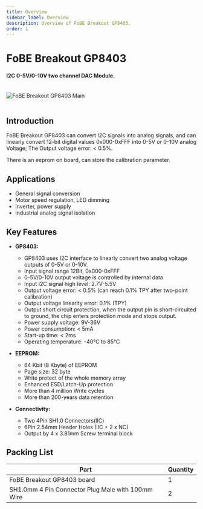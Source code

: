 ```yaml
---
title: Overview
sidebar_label: Overview
description: Overview of FoBE Breakout GP8403.
order: 1
---
```


# FoBE Breakout GP8403

#### I2C 0-5V/0-10V two channel DAC Module.

<br/>
<div style={{ textAlign: 'center' }}>
  <img src="/img/products/f2210-1a.main.png" alt="FoBE Breakout GP8403 Main" style={{ width: '80%', height: 'auto' }} />
</div>
<br/>

## Introduction

FoBE Breakout GP8403 can convert I2C signals into analog signals, and can linearly convert 12-bit digital values 0x000-0xFFF into 0-5V or 0-10V analog Voltage; The Output voltage error: < 0.5%.

There is an eeprom on board, can store the calibration parameter.

## Applications
- General signal conversion
- Motor speed regulation, LED dimming
- Inverter, power supply
- Industrial analog signal isolation

## Key Features

*   **GP8403:**
    - GP8403 uses I2C interface to linearly convert two analog voltage outputs of 0-5V or 0-10V.
    - Input signal range 12Bit, 0x000-0xFFF
    - 0-5V/0-10V output voltage is controlled by internal data
    - Input I2C signal high level: 2.7V-5.5V
    - Output voltage error: < 0.5% (can reach 0.1% TPY after two-point calibration)
    - Output voltage linearity error: 0.1% (TPY)
    - Output short circuit protection, when the output pin is short-circuited to ground, the chip enters protection mode and stops output.
    - Power supply voltage: 9V-36V
    - Power consumption: < 5mA
    - Start-up time: < 2ms
    - Operating temperature: -40°C to 85°C

*   **EEPROM:**
    - 64 Kbit (8 Kbyte) of EEPROM
    - Page size: 32 byte
    - Write protect of the whole memory array
    - Enhanced ESD/Latch-Up protection
    - More than 4 million Write cycles
    - More than 200-years data retention

*   **Connectivity:**
    -  Two 4Pin SH1.0 Connectors(IIC)
    -  6Pin 2.54mm Header Holes (IIC + 2 x NC)
    -  Output by 4 x 3.81mm Screw terminal block


## Packing List

|Part                           |Quantity |
|-------------------------------|---------|
|FoBE Breakout GP8403 board |1        |
|SH1.0mm 4 Pin Connector Plug Male with 100mm Wire  |2        |